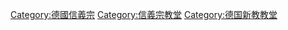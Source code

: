 [[Category:德國信義宗|Category:德國信義宗]]
[[Category:信義宗教堂|Category:信義宗教堂]]
[[Category:德国新教教堂|Category:德国新教教堂]]